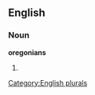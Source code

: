 
==English==

===Noun===
'''oregonians'''

# {{plural of|[[oregonian]]}}

[[Category:English plurals]]